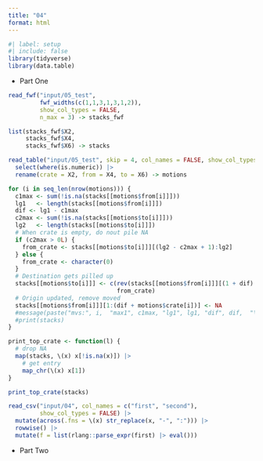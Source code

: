 ```yaml
---
title: "04"
format: html
---
```



```r
#| label: setup
#| include: false
library(tidyverse)
library(data.table)
```

- Part One


```r
read_fwf("input/05_test",
         fwf_widths(c(1,1,3,1,3,1,2)),
         show_col_types = FALSE,
         n_max = 3) -> stacks_fwf

list(stacks_fwf$X2,
     stacks_fwf$X4,
     stacks_fwf$X6) -> stacks

read_table("input/05_test", skip = 4, col_names = FALSE, show_col_types = FALSE) |> 
  select(where(is.numeric)) |> 
  rename(crate = X2, from = X4, to = X6) -> motions

```


```r
for (i in seq_len(nrow(motions))) {
  c1max <- sum(!is.na(stacks[[motions$from[i]]]))
  lg1   <- length(stacks[[motions$from[i]]])
  dif <- lg1 - c1max
  c2max <- sum(!is.na(stacks[[motions$to[i]]])) 
  lg2   <- length(stacks[[motions$to[i]]])
  # When crate is empty, do nout pile NA
  if (c2max > 0L) {
    from_crate <- stacks[[motions$to[i]]][(lg2 - c2max + 1):lg2]
  } else {
    from_crate <- character(0)
  }
  # Destination gets pilled up
  stacks[[motions$to[i]]] <- c(rev(stacks[[motions$from[i]]][(1 + dif):(dif + motions$crate[i])]), # reverse order of origin 
                               from_crate)  
  # Origin updated, remove moved
  stacks[[motions$from[i]]][1:(dif + motions$crate[i])] <- NA
  #message(paste("mvs:", i,  "max1", c1max, "lg1", lg1, "dif", dif,  "\nmax2", c2max, "lg2", lg2))
  #print(stacks)
}

print_top_crate <- function(l) {
  # drop NA
  map(stacks, \(x) x[!is.na(x)]) |> 
    # get entry
    map_chr(\(x) x[1])
}

print_top_crate(stacks)
```




```r
read_csv("input/04", col_names = c("first", "second"),
         show_col_types = FALSE) |> 
  mutate(across(.fns = \(x) str_replace(x, "-", ":"))) |> 
  rowwise() |> 
  mutate(f = list(rlang::parse_expr(first) |> eval()))
```

- Part Two



